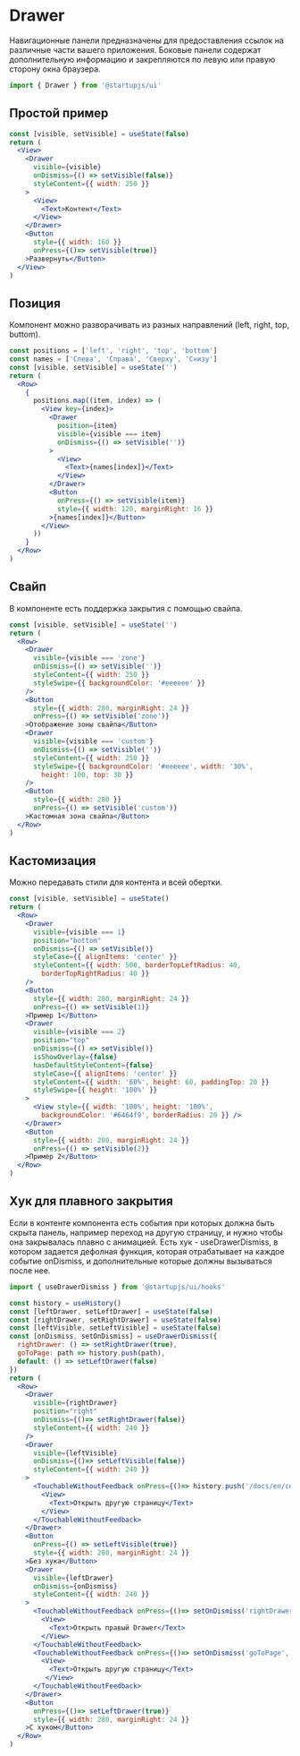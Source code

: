 
# Drawer
Навигационные панели предназначены для предоставления ссылок на различные части вашего приложения. 
Боковые панели содержат дополнительную информацию и закрепляются по левую или правую сторону окна браузера.
```jsx
import { Drawer } from '@startupjs/ui'
```

## Простой пример
```jsx example
const [visible, setVisible] = useState(false)
return (
  <View>
    <Drawer
      visible={visible}
      onDismiss={() => setVisible(false)}
      styleContent={{ width: 250 }}
    >
      <View>
        <Text>Контент</Text>
      </View>
    </Drawer>
    <Button
      style={{ width: 160 }}
      onPress={()=> setVisible(true)}
    >Развернуть</Button>
  </View>
)
```

## Позиция
Компонент можно разворачивать из разных направлений (left, right, top, buttom).
```jsx example
const positions = ['left', 'right', 'top', 'bottom']
const names = ['Слева', 'Справа', 'Сверху', 'Снизу']
const [visible, setVisible] = useState('')
return (
  <Row>
    {
      positions.map((item, index) => (
        <View key={index}>
          <Drawer
            position={item}
            visible={visible === item}
            onDismiss={() => setVisible('')}
          >
            <View>
              <Text>{names[index]}</Text>
            </View>
          </Drawer>
          <Button
            onPress={() => setVisible(item)}
            style={{ width: 120, marginRight: 16 }}
          >{names[index]}</Button>
        </View>
      ))
    }
  </Row>
)
```

## Свайп
В компоненте есть поддержка закрытия с помощью свайпа.
```jsx example
const [visible, setVisible] = useState('')
return (
  <Row>
    <Drawer
      visible={visible === 'zone'}
      onDismiss={() => setVisible('')}
      styleContent={{ width: 250 }}
      styleSwipe={{ backgroundColor: '#eeeeee' }}
    />
    <Button
      style={{ width: 280, marginRight: 24 }}
      onPress={() => setVisible('zone')}
    >Отображение зоны свайпа</Button>
    <Drawer
      visible={visible === 'custom'}
      onDismiss={() => setVisible('')}
      styleContent={{ width: 250 }}
      styleSwipe={{ backgroundColor: '#eeeeee', width: '30%',
        height: 100, top: 30 }}
    />
    <Button
      style={{ width: 280 }}
      onPress={() => setVisible('custom')}
    >Кастомная зона свайпа</Button>
  </Row>
)
```

## Кастомизация
Можно передавать стили для контента и всей обертки.
```jsx example
const [visible, setVisible] = useState()
return (
  <Row>
    <Drawer
      visible={visible === 1}
      position="bottom"
      onDismiss={() => setVisible()}
      styleCase={{ alignItems: 'center' }}
      styleContent={{ width: 500, borderTopLeftRadius: 40, 
        borderTopRightRadius: 40 }}
    />
    <Button
      style={{ width: 280, marginRight: 24 }}
      onPress={() => setVisible(1)}
    >Пример 1</Button>
    <Drawer
      visible={visible === 2}
      position="top"
      onDismiss={() => setVisible()}
      isShowOverlay={false}
      hasDefaultStyleContent={false}
      styleCase={{ alignItems: 'center' }}
      styleContent={{ width: '60%', height: 60, paddingTop: 20 }}
      styleSwipe={{ height: '100%' }}
    >
      <View style={{ width: '100%', height: '100%',
        backgroundColor: '#6464f9', borderRadius: 20 }} />
    </Drawer>
    <Button
      style={{ width: 280, marginRight: 24 }}
      onPress={() => setVisible(2)}
    >Пример 2</Button>
  </Row>
)
```

## Хук для плавного закрытия
Если в контенте компонента есть события при которых должна быть скрыта панель, например переход на другую страницу, и нужно чтобы она закрывалась плавно с анимацией.
Есть хук - useDrawerDismiss, в котором задается дефолная функция, которая отрабатывает на каждое событие onDismiss, и дополнительные которые должны вызываться после нее.
```jsx
import { useDrawerDismiss } from '@startupjs/ui/hooks'
```

```jsx example
const history = useHistory()
const [leftDrawer, setLeftDrawer] = useState(false)
const [rightDrawer, setRightDrawer] = useState(false)
const [leftVisible, setLeftVisible] = useState(false)
const [onDismiss, setOnDismiss] = useDrawerDismiss({
  rightDrawer: () => setRightDrawer(true),
  goToPage: path => history.push(path),
  default: () => setLeftDrawer(false)
})
return (
  <Row>
    <Drawer
      visible={rightDrawer}
      position="right"
      onDismiss={()=> setRightDrawer(false)}
      styleContent={{ width: 240 }}
    />
    <Drawer
      visible={leftVisible}
      onDismiss={()=> setLeftVisible(false)}
      styleContent={{ width: 240 }}
    >
      <TouchableWithoutFeedback onPress={()=> history.push('/docs/en/components/Button')}>
        <View>
          <Text>Открыть другую страницу</Text>
        </View>
      </TouchableWithoutFeedback>
    </Drawer>
    <Button
      onPress={() => setLeftVisible(true)}
      style={{ width: 280, marginRight: 24 }}
    >Без хука</Button>
    <Drawer
      visible={leftDrawer}
      onDismiss={onDismiss}
      styleContent={{ width: 240 }}
    >
      <TouchableWithoutFeedback onPress={()=> setOnDismiss('rightDrawer')}>
        <View>
          <Text>Открыть правый Drawer</Text>
        </View>
      </TouchableWithoutFeedback>
      <TouchableWithoutFeedback onPress={()=> setOnDismiss('goToPage', '/docs/en/components/Button')}>
        <View>
          <Text>Открыть другую страницу</Text>
         </View>
      </TouchableWithoutFeedback>
    </Drawer>
    <Button
      onPress={()=> setLeftDrawer(true)}
      style={{ width: 280, marginRight: 24 }}
    >С хуком</Button>
  </Row>
)
```
